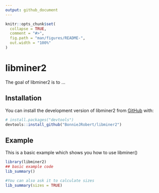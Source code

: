 ```yaml
---
output: github_document
---
```


<!-- README.md is generated from README.Rmd. Please edit that file -->

```r
knitr::opts_chunk$set(
  collapse = TRUE,
  comment = "#>",
  fig.path = "man/figures/README-",
  out.width = "100%"
)
```

# libminer2

<!-- badges: start -->
<!-- badges: end -->

The goal of libminer2 is to ...

## Installation

You can install the development version of libminer2 from [GitHub](https://github.com/) with:

``` r
# install.packages("devtools")
devtools::install_github("BonnieJRobert/libminer2")
```

## Example

This is a basic example which shows you how to use libminer()

```r
library(libminer2)
## basic example code
lib_summary()

#You can also ask it to calculate sizes
lib_summary(sizes = TRUE)
```

